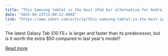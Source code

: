 ```yaml
---
title: "This Samsung tablet is the best iPad Air alternative for Android users I've found"
date: "2025-04-23T11:00:22.000Z"
link: "https://www.zdnet.com/article/this-samsung-tablet-is-the-best-ipad-air-alternative-for-android-users-ive-found/"
---
```


The latest Galaxy Tab S10 FE+ is larger and faster than its predecessor, but is it worth the extra $50 compared to last year's model?

[Read more](https://www.zdnet.com/article/this-samsung-tablet-is-the-best-ipad-air-alternative-for-android-users-ive-found/)
